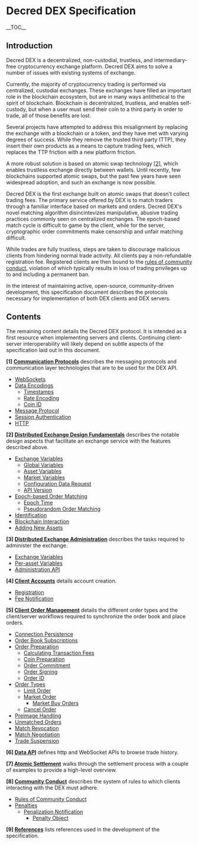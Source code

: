 =Decred DEX Specification=

__TOC__

==Introduction==

Decred DEX is a decentralized, non-custodial, trustless, and intermediary-free
cryptocurrency exchange platform. Decred DEX aims to solve a number of issues
with existing systems of exchange.

Currently, the majority of cryptocurrency trading is performed via centralized,
custodial exchanges.
These exchanges have filled an important role in the blockchain ecosystem, but
are in many ways antithetical to the spirit of blockchain.
Blockchain is decentralized, trustless, and enables self-custody, but when a
user must send their coin to a third party in order to trade, all of those
benefits are lost.

Several projects have attempted to address this misalignment by
replacing the exchange with a blockchain or a token, and they have met with
varying degrees of success.
While they remove the trusted third party (TTP), they insert their own products
as a means to capture trading fees, which replaces the TTP friction with a
new platform friction.

A more robust solution is based on atomic swap technology [https://github.com/decred/atomicswap &#91;2&#93;], 
which enables trustless exchange directly between wallets. 
Until recently, few blockchains supported atomic swaps, but the past few years
have seen widespread adoption, and such an exchange is now possible.

Decred DEX is the first exchange built on atomic swaps that doesn't collect
trading fees. The primary service offered by DEX is to match traders through a
familiar interface based on markets and orders. Decred DEX's novel matching
algorithm disincintevizes manipulative, abusive trading practices commonly seen
on centralized exchanges. The epoch-based match cycle is difficult to game by
the client, while for the server, cryptographic order commitments make
censorship and unfair matching difficult.

While trades are fully trustless, steps are taken to discourage malicious
clients from hindering normal trade activity.
All clients pay a non-refundable registration fee.
Registered clients are then bound to the
[[community.mediawiki|rules of community conduct]], violation of which typically
results in loss of trading privileges up to and including a permanent ban.

In the interest of maintaining active, open-source, community-driven
development, this specification document describes the protocols necessary for
implementation of both DEX clients and DEX servers.

==Contents==

The remaining content details the Decred DEX protocol.
It is intended as a first resource when implementing servers and clients.
Continuing client-server interoperability will likely depend on subtle aspects
of the specification laid out in this document.

'''&#91;1&#93; [[comm.mediawiki|Communication Protocols]]''' describes the
messaging protocols and communication layer technologies that are to be used
for the DEX API.

* [[comm.mediawiki#WebSockets|WebSockets]]
* [[comm.mediawiki/#Encoding|Data Encodings]]
** [[comm.mediawiki/#Timestamps|Timestamps]]
** [[comm.mediawiki/#Rate_Encoding|Rate Encoding]]
** [[comm.mediawiki/#Coin_ID|Coin ID]]
* [[comm.mediawiki/#Message_Protocol|Message Protocol]]
* [[comm.mediawiki/#Session_Authentication|Session Authentication]]
* [[comm.mediawiki/#HTTP|HTTP]]

'''&#91;2&#93; [[fundamentals.mediawiki|Distributed Exchange Design Fundamentals]]'''
describes the notable design aspects that facilitate an exchange service with
the features described above.

* [[fundamentals.mediawiki/#Exchange_Variables|Exchange Variables]]
** [[fundamentals.mediawiki/#Global_Variables|Global Variables]]
** [[fundamentals.mediawiki/#Asset_Variables|Asset Variables]]
** [[fundamentals.mediawiki/#Market_Variables|Market Variables]]
** [[fundamentals.mediawiki/#Configuration_Data_Request|Configuration Data Request]]
** [[fundamentals.mediawiki/#API_Version|API Version]]
* [[fundamentals.mediawiki/#Epochbased_Order_Matching|Epoch-based Order Matching]]
** [[fundamentals.mediawiki/#Epoch_Time|Epoch Time]]
** [[fundamentals.mediawiki/#Pseudorandom_Order_Matching|Pseudorandom Order Matching]]
* [[fundamentals.mediawiki/#Identities_based_on_Public_Key_Infrastructure_PKI_Key_Pairs|Identification]]
* [[fundamentals.mediawiki/#Blockchain_Interaction|Blockchain Interaction]]
* [[fundamentals.mediawiki/#Adding_New_Assets|Adding New Assets]]

'''&#91;3&#93; [[admin.mediawiki|Distributed Exchange Administration]]''' describes
the tasks required to administer the exchange.

* [[admin.mediawiki/#Exchange_Variables|Exchange Variables]]
* [[admin.mediawiki/#Perasset_Variables|Per-asset Variables]]
* [[admin.mediawiki/#Administration_API|Administration API]]

'''&#91;4&#93; [[accounts.mediawiki|Client Accounts]]''' details account creation.

* [[accounts.mediawiki/#Step_1_Registration|Registration]]
* [[accounts.mediawiki/#Step_2_Fee_Notification|Fee Notification]]

'''&#91;5&#93; [[orders.mediawiki|Client Order Management]]''' details the different
order types and the client/server workflows required to synchronize the order
book and place orders.

* [[orders.mediawiki/#Connection_Persistence|Connection Persistence]]
* [[orders.mediawiki/#Order_Book_Subscriptions|Order Book Subscriptions]]
* [[orders.mediawiki/#Order_Preparation|Order Preparation]]
** [[orders.mediawiki/#Calculating_Transaction_Fees|Calculating Transaction Fees]]
** [[orders.mediawiki/#Coin_Preparation|Coin Preparation]]
** [[orders.mediawiki/#Order_Commitment|Order Commitment]]
** [[orders.mediawiki/#Order_Signing|Order Signing]]
** [[orders.mediawiki/#Order_ID|Order ID]]
* [[orders.mediawiki/#Order_Types|Order Types]]
** [[orders.mediawiki/#Limit_Order|Limit Order]]
** [[orders.mediawiki/#Market_Order|Market Order]]
*** [[orders.mediawiki/#Market_Buy_Orders|Market Buy Orders]]
** [[orders.mediawiki/#Cancel_Order|Cancel Order]]
* [[orders.mediawiki/#Preimage_Reveal|Preimage Handling]]
* [[orders.mediawiki/#Unmatched_Orders|Unmatched Orders]]
* [[orders.mediawiki/#Match_Revocation|Match Revocation]]
* [[orders.mediawiki/#Match_negotiation|Match Negotiation]]
* [[orders.mediawiki/#Trade_Suspension|Trade Suspension]]

'''&#91;6&#93; [[api.mediawiki| Data API]]''' defines http and WebSocket APIs to browse
trade history.

'''&#91;7&#93; [[atomic.mediawiki|Atomic Settlement]]''' walks through the settlement
process with a couple of examples to provide a high-level overview.

'''&#91;8&#93; [[community.mediawiki|Community Conduct]]''' describes the system of rules
to which clients interacting with the DEX must adhere.

* [[community.mediawiki/#Rules_of_Community_Conduct|Rules of Community Conduct]]
* [[community.mediawiki/#Penalties|Penalties]]
** [[community.mediawiki/#Penalization_Notification|Penalization Notification]]
*** [[community.mediawiki/#Penalty_Object|Penalty Object]]

'''&#91;9&#93; [[references.mediawiki|References]]''' lists references used in the development
of the specification.
